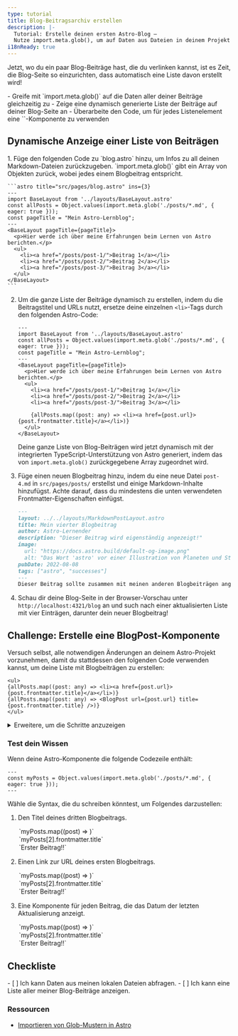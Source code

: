 ```yaml
---
type: tutorial
title: Blog-Beitragsarchiv erstellen
description: |-
  Tutorial: Erstelle deinen ersten Astro-Blog —
  Nutze import.meta.glob(), um auf Daten aus Dateien in deinem Projekt zuzugreifen
i18nReady: true
---
```



Jetzt, wo du ein paar Blog-Beiträge hast, die du verlinken kannst, ist es Zeit, die Blog-Seite so einzurichten, dass automatisch eine Liste davon erstellt wird!

<PreCheck>
  - Greife mit `import.meta.glob()` auf die Daten aller deiner Beiträge gleichzeitig zu
  - Zeige eine dynamisch generierte Liste der Beiträge auf deiner Blog-Seite an
  - Überarbeite den Code, um für jedes Listenelement eine `<BlogPost />`-Komponente zu verwenden
</PreCheck>

## Dynamische Anzeige einer Liste von Beiträgen

<Steps>
1. Füge den folgenden Code zu `blog.astro` hinzu, um Infos zu all deinen Markdown-Dateien zurückzugeben. 
   `import.meta.glob()` gibt ein Array von Objekten zurück, wobei jedes einem Blogbeitrag entspricht.

    ```astro title="src/pages/blog.astro" ins={3}
    ---
    import BaseLayout from '../layouts/BaseLayout.astro'
    const allPosts = Object.values(import.meta.glob('./posts/*.md', { eager: true }));
    const pageTitle = "Mein Astro-Lernblog";
    ---
    <BaseLayout pageTitle={pageTitle}>
      <p>Hier werde ich über meine Erfahrungen beim Lernen von Astro berichten.</p>
      <ul>
        <li><a href="/posts/post-1/">Beitrag 1</a></li>
        <li><a href="/posts/post-2/">Beitrag 2</a></li>
        <li><a href="/posts/post-3/">Beitrag 3</a></li>
      </ul>
    </BaseLayout>
    ```

2. Um die ganze Liste der Beiträge dynamisch zu erstellen, indem du die Beitragstitel und URLs nutzt, ersetze deine einzelnen `<li>`-Tags durch den folgenden Astro-Code:

    ```astro title="src/pages/blog.astro" del={9,10,11} ins= {13}
    ---
    import BaseLayout from '../layouts/BaseLayout.astro'
    const allPosts = Object.values(import.meta.glob('./posts/*.md', { eager: true }));
    const pageTitle = "Mein Astro-Lernblog";
    ---
    <BaseLayout pageTitle={pageTitle}>
      <p>Hier werde ich über meine Erfahrungen beim Lernen von Astro berichten.</p>
      <ul>
        <li><a href="/posts/post-1/">Beitrag 1</a></li>
        <li><a href="/posts/post-2/">Beitrag 2</a></li>
        <li><a href="/posts/post-3/">Beitrag 3</a></li>
        
        {allPosts.map((post: any) => <li><a href={post.url}>{post.frontmatter.title}</a></li>)}
      </ul>
    </BaseLayout>
    ```

    Deine ganze Liste von Blog-Beiträgen wird jetzt dynamisch mit der integrierten TypeScript-Unterstützung von Astro generiert, indem das von `import.meta.glob()` zurückgegebene Array zugeordnet wird.

3. Füge einen neuen Blogbeitrag hinzu, indem du eine neue Datei `post-4.md` in `src/pages/posts/` erstellst und einige Markdown-Inhalte hinzufügst. 
   Achte darauf, dass du mindestens die unten verwendeten Frontmatter-Eigenschaften einfügst.

    ```markdown
    ---
    layout: ../../layouts/MarkdownPostLayout.astro
    title: Mein vierter Blogbeitrag
    author: Astro-Lernender
    description: "Dieser Beitrag wird eigenständig angezeigt!"
    image: 
      url: "https://docs.astro.build/default-og-image.png"
      alt: "Das Wort 'astro' vor einer Illustration von Planeten und Sternen."
    pubDate: 2022-08-08
    tags: ["astro", "successes"]
    ---
    Dieser Beitrag sollte zusammen mit meinen anderen Blogbeiträgen angezeigt werden, weil `import.meta.glob()` eine Liste aller meiner Beiträge zurückgibt, um meine Liste zu erstellen.
    ```

4. Schau dir deine Blog-Seite in der Browser-Vorschau unter `http://localhost:4321/blog` an und such nach einer aktualisierten Liste mit vier Einträgen, darunter dein neuer Blogbeitrag!
</Steps>

<Box icon="puzzle-piece">

## Challenge: Erstelle eine BlogPost-Komponente

Versuch selbst, alle notwendigen Änderungen an deinem Astro-Projekt vorzunehmen, damit du stattdessen den folgenden Code verwenden kannst, um deine Liste mit Blogbeiträgen zu erstellen:

```astro title="src/pages/blog.astro" del={2} ins={3}
<ul>
{allPosts.map((post: any) => <li><a href={post.url}>{post.frontmatter.title}</a></li>)}
{allPosts.map((post: any) => <BlogPost url={post.url} title={post.frontmatter.title} />)}
</ul>
```

<details>
<summary>Erweitere, um die Schritte anzuzeigen</summary>

<Steps>
1. Erstelle eine neue Komponente in `src/components/`.

    <details>
    <summary>Zeige den Dateinamen an</summary>
    ```
    BlogPost.astro
    ```
    </details>

2. Schreib die Codezeile in deine Komponente, damit sie einen `title` und eine `url` als `Astro.props` empfangen kann.

    <details>
    <summary>Code anzeigen</summary>
    ```astro
    ---
    // src/components/BlogPost.astro
    const { title, url } = Astro.props;
    ---
    ```
    </details>

3. Füge die Vorlage hinzu, mit der du jedes Element in deiner Blogpost-Liste erstellst.

    <details>
    <summary>Code anzeigen</summary>
    ```astro
    <!-- src/components/BlogPost.astro -->
    <li><a href={url}>{title}</a></li>
    ```
    </details>

4. import die neue Komponente in deine Blog-Seite.

    <details>
    <summary>Code anzeigen</summary>
    ```astro title="src/pages/blog.astro" ins={3}
    ---
    import BaseLayout from '../layouts/BaseLayout.astro';
    import BlogPost from '../components/BlogPost.astro';
    const allPosts = Object.values(import.meta.glob('../pages/posts/*.md', { eager: true }));
    const pageTitle = "Mein Astro-Lernblog";
    ---
    ```
    </details>

5. Überprüfe es selbst: Schau dir den fertigen Komponentencode an.

    <details>
    <summary>Code anzeigen</summary>
    ```astro title="src/components/BlogPost.astro"
    ---
    const { title, url } = Astro.props
    ---
    <li><a href={url}>{title}</a></li>
    ```
    ```astro title="src/pages/blog.astro" ins={3,10}
    ---
    import BaseLayout from '../layouts/BaseLayout.astro';
    import BlogPost from '../components/BlogPost.astro';
    const allPosts = Object.values(import.meta.glob('../pages/posts/*.md', { eager: true }));
    const pageTitle = "Mein Astro-Lernblog"
    ---
    <BaseLayout pageTitle={pageTitle}>
      <p>Hier werde ich über meine Erfahrungen beim Lernen von Astro berichten.</p>
      <ul>
        {allPosts.map((post: any) => <BlogPost url={post.url} title={post.frontmatter.title} />)}
      </ul>
    </BaseLayout>
    ```
    </details>
</Steps>
</details>
</Box>

<Box icon="question-mark">

### Test dein Wissen

Wenn deine Astro-Komponente die folgende Codezeile enthält: 

```astro
---
const myPosts = Object.values(import.meta.glob('./posts/*.md', { eager: true }));
---
```

Wähle die Syntax, die du schreiben könntest, um Folgendes darzustellen:

1. Den Titel deines dritten Blogbeitrags.

    <MultipleChoice>
      <Option>
        `myPosts.map((post) => <LastUpdated date={post.frontmatter.pubDate} />)`
      </Option>
      <Option isCorrect>
        `myPosts[2].frontmatter.title`
      </Option>
      <Option>
        `<a href={myPosts[0].url}>Erster Beitrag!!</a>`
      </Option>
    </MultipleChoice>

2. Einen Link zur URL deines ersten Blogbeitrags.

    <MultipleChoice>
      <Option>
        `myPosts.map((post) => <LastUpdated date={post.frontmatter.pubDate} />)`
      </Option>
      <Option>
        `myPosts[2].frontmatter.title`
      </Option>
      <Option isCorrect>
        `<a href={myPosts[0].url}>Erster Beitrag!!</a>`
      </Option>
    </MultipleChoice>

3. Eine Komponente für jeden Beitrag, die das Datum der letzten Aktualisierung anzeigt.

    <MultipleChoice>
      <Option isCorrect>
        `myPosts.map((post) => <LastUpdated date={post.frontmatter.pubDate} />)`
      </Option>
      <Option>
        `myPosts[2].frontmatter.title`
      </Option>
      <Option>
        `<a href={myPosts[0].url}>Erster Beitrag!!</a>`
      </Option>
    </MultipleChoice>

</Box>

## Checkliste

<Box icon="check-list">

<Checklist>
- [ ] Ich kann Daten aus meinen lokalen Dateien abfragen.
- [ ] Ich kann eine Liste aller meiner Blog-Beiträge anzeigen.
</Checklist>
</Box>

### Ressourcen

- [Importieren von Glob-Mustern in Astro](/en/guides/imports/#importmetaglob)
